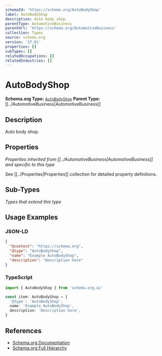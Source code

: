 ```yaml
---
schemaId: 'https://schema.org/AutoBodyShop'
label: AutoBodyShop
description: Auto body shop.
parentType: AutomotiveBusiness
parentUrl: 'https://schema.org/AutomotiveBusiness'
collection: Types
source: schema.org
version: '27.01'
properties: []
subTypes: []
relatedOccupations: []
relatedIndustries: []
---
```

# AutoBodyShop

**Schema.org Type:** [`AutoBodyShop`](https://schema.org/AutoBodyShop)
**Parent Type:** [[../AutomotiveBusiness|AutomotiveBusiness]]

## Description

Auto body shop.

## Properties

*Properties inherited from [[../AutomotiveBusiness|AutomotiveBusiness]] and specific to this type*

See [[../Properties|Properties]] collection for detailed property definitions.

## Sub-Types

*Types that extend this type*

## Usage Examples

### JSON-LD

```json
{
  "@context": "https://schema.org",
  "@type": "AutoBodyShop",
  "name": "Example AutoBodyShop",
  "description": "Description here"
}
```

### TypeScript

```typescript
import { AutoBodyShop } from 'schema.org.ai'

const item: AutoBodyShop = {
  '@type': 'AutoBodyShop',
  name: 'Example AutoBodyShop',
  description: 'Description here',
}
```

## References

- [Schema.org Documentation](https://schema.org/AutoBodyShop)
- [Schema.org Full Hierarchy](https://schema.org/docs/full.html)
